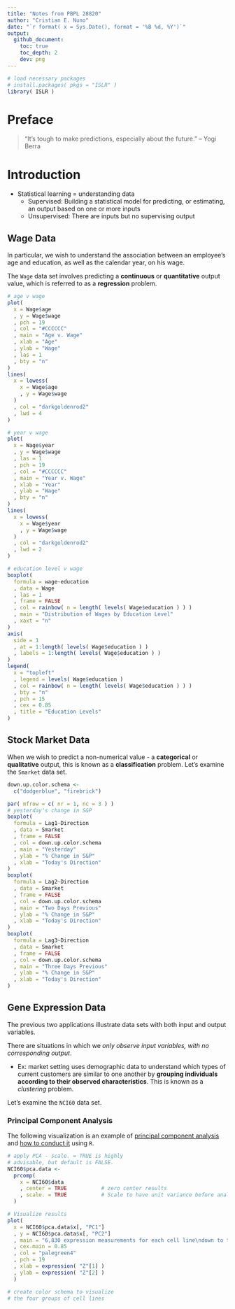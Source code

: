 ```yaml
---
title: "Notes from PBPL 28820"
author: "Cristian E. Nuno"
date: "`r format( x = Sys.Date(), format = '%B %d, %Y')`"
output: 
  github_document:
    toc: true
    toc_depth: 2
    dev: png
---
```


```r
# load necessary packages
# install.packages( pkgs = "ISLR" )
library( ISLR )
```

# Preface

> “It’s tough to make predictions, especially about the future.” – Yogi Berra

# Introduction

* Statistical learning = understanding data
    + Supervised: Building a statistical model for predicting, or estimating, an output based on one or more inputs
    + Unsupervised: There are inputs but no supervising output

## Wage Data

In particular, we wish to understand the association between an employee’s age and education, as well as the calendar year, on his wage.

The `Wage` data set involves predicting a **continuous** or **quantitative** output value, which is referred to as a **regression** problem.

```r
# age v wage
plot(
  x = Wage$age
  , y = Wage$wage
  , pch = 19
  , col = "#CCCCCC"
  , main = "Age v. Wage"
  , xlab = "Age"
  , ylab = "Wage"
  , las = 1
  , bty = "n"
)
lines( 
  x = lowess(
    x = Wage$age
    , y = Wage$wage
  )
  , col = "darkgoldenrod2"
  , lwd = 4
)

# year v wage
plot(
  x = Wage$year
  , y = Wage$wage
  , las = 1
  , pch = 19
  , col = "#CCCCCC"
  , main = "Year v. Wage"
  , xlab = "Year"
  , ylab = "Wage"
  , bty = "n"
)
lines(
  x = lowess(
    x = Wage$year
    , y = Wage$wage
  )
  , col = "darkgoldenrod2"
  , lwd = 2
)

# education level v wage
boxplot(
  formula = wage~education
  , data = Wage
  , las = 1
  , frame = FALSE
  , col = rainbow( n = length( levels( Wage$education ) ) )
  , main = "Distribution of Wages by Education Level"
  , xaxt = "n"
)
axis(
  side = 1
  , at = 1:length( levels( Wage$education ) )
  , labels = 1:length( levels( Wage$education ) )
)
legend(
  x = "topleft"
  , legend = levels( Wage$education )
  , col = rainbow( n = length( levels( Wage$education ) ) )
  , bty = "n"
  , pch = 15
  , cex = 0.85
  , title = "Education Levels"
)
```

## Stock Market Data

When we wish to predict a non-numerical value - a **categorical** or **qualitative** output, this is known as a **classification** problem. Let's examine the `Smarket` data set.

```r
down.up.color.schema <-
  c("dodgerblue", "firebrick")

par( mfrow = c( nr = 1, nc = 3 ) )
# yesterday's change in S&P
boxplot(
  formula = Lag1~Direction
  , data = Smarket
  , frame = FALSE
  , col = down.up.color.schema
  , main = "Yesterday"
  , ylab = "% Change in S&P"
  , xlab = "Today's Direction"
)
boxplot(
  formula = Lag2~Direction
  , data = Smarket
  , frame = FALSE
  , col = down.up.color.schema
  , main = "Two Days Previous"
  , ylab = "% Change in S&P"
  , xlab = "Today's Direction"
)
boxplot(
  formula = Lag3~Direction
  , data = Smarket
  , frame = FALSE
  , col = down.up.color.schema
  , main = "Three Days Previous"
  , ylab = "% Change in S&P"
  , xlab = "Today's Direction"
)
```

## Gene Expression Data

The previous two applications illustrate data sets with both input and output variables.

There are situations in which we *only observe input variables, with no corresponding output*.

* Ex: market setting uses demographic data to understand which types of current customers are similar to one another by **grouping individuals according to their observed characteristics**. This is known as a *clustering* problem.

Let's examine the `NCI60` data set.

### Principal Component Analysis

The following visualization is an example of [principal component analysis](https://tgmstat.wordpress.com/2013/11/21/introduction-to-principal-component-analysis-pca/) and [how to conduct it](https://www.r-bloggers.com/computing-and-visualizing-pca-in-r/) using `R`.

```r
# apply PCA - scale. = TRUE is highly 
# advisable, but default is FALSE. 
NCI60$pca.data <- 
  prcomp(
    x = NCI60$data
    , center = TRUE           # zero center results
    , scale. = TRUE           # Scale to have unit variance before analysis takes place
  )

# Visualize results
plot( 
  x = NCI60$pca.data$x[, "PC1"]
  , y = NCI60$pca.data$x[, "PC2"]
  , main = "6,830 expression measurements for each cell line\ndown to two numbers or dimensions using PCA"
  , cex.main = 0.85
  , col = "palegreen4"
  , pch = 19
  , xlab = expression( "Z"[1] )
  , ylab = expression( "Z"[2] )
  )

# create color schema to visualize 
# the four groups of cell lines

```




